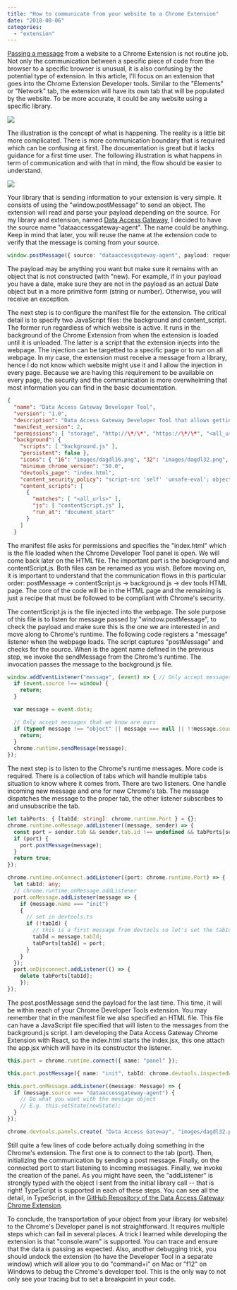 ```yaml
---
title: "How to communicate from your website to a Chrome Extension"
date: "2018-08-06"
categories: 
  - "extension"
---
```


[Passing a message](https://developer.chrome.com/extensions/messaging) from a website to a Chrome Extension is not routine job. Not only the communication between a specific piece of code from the browser to a specific browser is unusual, it is also confusing by the potential type of extension. In this article, I'll focus on an extension that goes into the Chrome Extension Developer tools. Similar to the "Elements" or "Network" tab, the extension will have its own tab that will be populated by the website. To be more accurate, it could be any website using a specific library.

[![](https://patrickdesjardins.com/blog/wp-content/uploads/2018/07/ChromeExtensionDeveloperTools.png)](https://patrickdesjardins.com/blog/?attachment_id=5901)

The illustration is the concept of what is happening. The reality is a little bit more complicated. There is more communication boundary that is required which can be confusing at first. The documentation is great but it lacks guidance for a first time user. The following illustration is what happens in term of communication and with that in mind, the flow should be easier to understand.

[![](https://patrickdesjardins.com/blog/wp-content/uploads/2018/07/ChromeExtensionDeveloperTools-RealityView.png)](https://patrickdesjardins.com/blog/?attachment_id=5902)

Your library that is sending information to your extension is very simple. It consists of using the "window.postMessage" to send an object. The extension will read and parse your payload depending on the source. For my library and extension, named [Data Access Gateway](https://github.com/MrDesjardins/dataaccessgateway), I decided to have the source name "dataaccessgateway-agent". The name could be anything. Keep in mind that later, you will reuse the name at the extension code to verify that the message is coming from your source.

```typescript
window.postMessage({ source: "dataaccessgateway-agent", payload: requestInfo }, "\*"); 
```

The payload may be anything you want but make sure it remains with an object that is not constructed (with "new). For example, if in your payload you have a date, make sure they are not in the payload as an actual Date object but in a more primitive form (string or number). Otherwise, you will receive an exception.

The next step is to configure the manifest file for the extension. The critical detail is to specify two JavaScript files: the background and content_script. The former run regardless of which website is active. It runs in the background of the Chrome Extension from when the extension is loaded until it is unloaded. The latter is a script that the extension injects into the webpage. The injection can be targetted to a specific page or to run on all webpage. In my case, the extension must receive a message from a library, hence I do not know which website might use it and I allow the injection in every page. Because we are having this requirement to be available on every page, the security and the communication is more overwhelming that most information you can find in the basic documentation. 

```json
{ 
  "name": "Data Access Gateway Developer Tool", 
  "version": "1.0", 
  "description": "Data Access Gateway Developer Tool that allows getting insight about how the data is retrieved", 
  "manifest_version": 2, 
  "permissions": [ "storage", "http://\*/\*", "https://\*/\*", "<all_urls>" ], 
  "background": { 
    "scripts": [ "background.js" ], 
    "persistent": false }, 
    "icons": { "16": "images/dagdl16.png", "32": "images/dagdl32.png", }, 
    "minimum_chrome_version": "50.0", 
    "devtools_page": "index.html", 
    "content_security_policy": "script-src 'self' 'unsafe-eval'; object-src 'self'", 
    "content_scripts": [ 
      { 
        "matches": [ "<all_urls>" ], 
        "js": [ "contentScript.js" ], 
        "run_at": "document_start" 
      } 
    ] 
  } 
``` 

The manifest file asks for permissions and specifies the "index.html" which is the file loaded when the Chrome Developer Tool panel is open. We will come back later on the HTML file. The important part is the background and contentScript.js. Both files can be renamed as you wish. Before moving on, it is important to understand that the communication flows in this particular order: postMessage -> contentScript.js -> background.js -> dev tools HTML page. The core of the code will be in the HTML page and the remaining is just a recipe that must be followed to be compliant with Chrome's security.

The contentScript.js is the file injected into the webpage. The sole purpose of this file is to listen for message passed by "window.postMessage", to check the payload and make sure this is the one we are interested in and move along to Chrome's runtime. The following code registers a "message" listener when the webpage loads. The script captures "postMessage" and checks for the source. When is the agent name defined in the previous step, we invoke the sendMessage from the Chrome's runtime. The invocation passes the message to the background.js file.

```typescript
window.addEventListener("message", (event) => { // Only accept messages from the same frame 
  if (event.source !== window) { 
    return; 
  }

  var message = event.data;

  // Only accept messages that we know are ours 
  if (typeof message !== "object" || message === null || !!message.source && message.source !== "dataaccessgateway-agent") { 
    return; 
  } 
  chrome.runtime.sendMessage(message); 
}); 
``` 

The next step is to listen to the Chrome's runtime messages. More code is required. There is a collection of tabs which will handle multiple tabs situation to know where it comes from. There are two listeners. One handle incoming new message and one for new Chrome's tab. The message dispatches the message to the proper tab, the other listener subscribes to and unsubscribe the tab.

```typescript
let tabPorts: { [tabId: string]: chrome.runtime.Port } = {}; 
chrome.runtime.onMessage.addListener((message, sender) => { 
  const port = sender.tab && sender.tab.id !== undefined && tabPorts[sender.tab.id]; 
  if (port) { 
    port.postMessage(message); 
  } 
  return true; 
});

chrome.runtime.onConnect.addListener((port: chrome.runtime.Port) => { 
  let tabId: any; 
  // chrome.runtime.onMessage.addListener 
  port.onMessage.addListener(message => { 
    if (message.name === "init") 
    { 
      // set in devtools.ts 
      if (!tabId) { 
        // this is a first message from devtools so let's set the tabId-port mapping 
        tabId = message.tabId; 
        tabPorts[tabId] = port;
      }
    } 
  }); 
  port.onDisconnect.addListener(() => { 
    delete tabPorts[tabId]; 
    }); 
}); 
``` 

The post.postMessage send the payload for the last time. This time, it will be within reach of your Chrome Developer Tools extension. You may remember that in the manifest file we also specified an HTML file. This file can have a JavaScript file specified that will listen to the messages from the background.js script. I am developing the Data Access Gateway Chrome Extension with React, so the index.html starts the index.jsx, this one attach the app.jsx which will have in its constructor the listener.

```typescript
this.port = chrome.runtime.connect({ name: "panel" });

this.port.postMessage({ name: "init", tabId: chrome.devtools.inspectedWindow.tabId });

this.port.onMessage.addListener((message: Message) => { 
  if (message.source === "dataaccessgateway-agent") { 
    // Do what you want with the message object 
    // E.g. this.setState(newState);
  } 
});

chrome.devtools.panels.create( "Data Access Gateway", "images/dagdl32.png", "index.html" ); 
``` 

Still quite a few lines of code before actually doing something in the Chrome's extension. The first one is to connect to the tab (port). Then, initializing the communication by sending a post message. Finally, on the connected port to start listening to incoming messages. Finally, we invoke the creation of the panel. As you might have seen, the "addListener" is strongly typed with the object I sent from the initial library call -- that is right! TypeScript is supported in each of these steps. You can see all the detail, in TypeScript, in the [GitHub Repository of the Data Access Gateway Chrome Extension](https://github.com/MrDesjardins/dataaccessgatewaychromeextension).

To conclude, the transportation of your object from your library (or website) to the Chrome's Developer panel is not straightforward. It requires multiple steps which can fail in several places. A trick I learned while developing the extension is that "console.warn" is supported. You can trace and ensure that the data is passing as expected. Also, another debugging trick, you should undock the extension (to have the Developer Tool in a separate window) which will allow you to do "command+i" on Mac or "f12" on Windows to debug the Chrome's developer tool. This is the only way to not only see your tracing but to set a breakpoint in your code.
